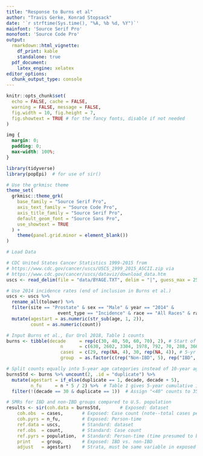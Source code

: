 ```yaml
---
title: "Response to Burns et al"
author: "Travis Gerke, Konrad Stopsack"
date: '`r strftime(Sys.time(), "%A, %b %d, %Y")`'
mainfont: 'Source Serif Pro'
monofont: 'Source Code Pro'
output:
  rmarkdown::html_vignette:
    df_print: kable
    standalone: true
  pdf_document: 
    latex_engine: xelatex
editor_options: 
  chunk_output_type: console
---
```


```r
knitr::opts_chunk$set(
  echo = FALSE, cache = FALSE,
  warning = FALSE, message = FALSE,
  fig.width = 10, fig.height = 7, 
  fig.showtext = TRUE # for the fancy fonts, disable if not needed
)
```

```css
img {
  margin: 0;
  padding: 0;
  max-width: 100%;
}
```

```r
library(tidyverse)
library(popEpi)  # for use of sir()

# Use the grkmisc theme
theme_set(
  grkmisc::theme_grk(
    base_family = "Source Serif Pro",
    axis_text_family = "Source Code Pro",
    axis_title_family = "Source Serif Pro",
    default_geom_font = "Source Sans Pro",
    use_showtext = TRUE
  ) + 
    theme(panel.grid.minor = element_blank())
)
```
   
```r
# Load Data

# CDC United States Cancer Statistics 1999-2015 from 
# https://www.cdc.gov/cancer/uscs/USCS_1999_2015_ASCII.zip via
# https://www.cdc.gov/cancer/uscs/dataviz/download_data.htm
uscs <- read_delim(file = "data/BYAGE.TXT", delim = "|", guess_max = 250000)

# Use 2014 incidence rates (end of inclusion in Burns et al.)
uscs <- uscs %>% 
  rename_all(tolower) %>%
  filter(site == "Prostate" & sex == "Male" & year == "2014" &
                   event_type == "Incidence" & race == "All Races" & rate != "~") %>%
  mutate(agestart = as.numeric(str_sub(age, 1, 2)), 
         count = as.numeric(count))

# Input Burns et al., Eur Urol 2018, Table 1 counts
burns <- tibble(decade     = rep(c(30, 40, 50, 60, 70), 2), # Start of age category
                    n      = c(630, 2602, 3304, 1978, 792, 70, 288, 366, 221, 47), # Person counts 
                    cases  = c(29, rep(NA, 4), 30, rep(NA, 4)), # 5-yr cumulative incidence of total PCa
                    group  = as.factor(c(rep("Non-IBD", 5), rep("IBD", 5))))

# Split counts equally into 5-year age categories instead of 10-year age categories to match the standard population
burnsStd <- burns %>% uncount(2, .id = "duplicate") %>%
  mutate(agestart = if_else(duplicate == 1, decade, decade + 5),
         n_fu     = n * 5 / 2) %>%  # Table 1 gives 5-year cumulative incidence. Put half into each 5-year category
  filter(!(decade == 30 & duplicate == 1))  # Assign "<40" counts to 35-40 age band only (also, no rates for <35 in std. pop)

# SMRs for IBD and non-IBD groups compared to U.S. population
results <- sir(coh.data = burnsStd,       # Exposed: dataset
    coh.obs  = cases,       # Exposed: Case count (note--total cases per "group" listed in one random stratum of age)
    coh.pyrs = n_fu,        # Exposed: Person-time
    ref.data = uscs,        # Standard: dataset
    ref.obs  = count,       # Standard: Case count
    ref.pyrs = population,  # Standard: Person-time (time presumed to be one year)
    print    = group,       # Exposed: IBD vs. non-IBD
    adjust   = agestart)    # Strata, must be same variable in exposed and standard
```

<!-- Start Document Here -->